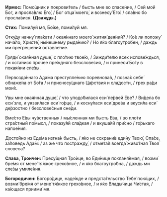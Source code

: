 **Ирмос:** Помо́щник и покрови́тель / бысть мне во спасе́ние, / Сей мой Бог, и просла́влю Его́, / Бог отца́ моего́, и вознесу́ Его́: / сла́вно бо просла́вися. **(Дважды.)**

**Стих:** Поми́луй мя, Бо́же, поми́луй мя.

Отку́ду начну́ пла́кати / окая́ннаго моего́ жития́ дея́ний? / Ко́е ли положу́ нача́ло, Христе́, ны́нешнему рыда́нию? / Но я́ко благоутро́бен, / даждь ми прегреше́ний оставле́ние.

Гряди́ окая́нная душе́, с пло́тию твое́ю, / Зижди́телю всех испове́ждься, / и оста́нися про́чее пре́ждняго безслове́сия, / и принеси́ Бо́гу в покая́нии сле́зы.

Первозда́ннаго Ада́ма преступле́нию поревнова́в, / позна́х себе́ обнаже́на от Бо́га / и присносу́щнаго Ца́рствия и сла́дости, / грех ра́ди мои́х.

Увы мне окая́нная душе́, / что уподо́билася еси́ пе́рвей Е́ве? / Ви́дела бо еси́ зле, и уязви́лася еси́ го́рце, / и косну́лася еси́ дре́ва и вкуси́ла еси́ де́рзостно / безслове́сныя сне́ди.

Вме́сто Е́вы чу́вственныя / мы́сленная ми бысть Е́ва, / во пло́ти стра́стный по́мысл, / показу́яй сла́дкая / и вкуша́яй при́сно / го́рькаго напое́ния.

Досто́йно из Еде́ма изгна́н бысть, / я́ко не сохрани́в еди́ну Твою́, Спа́се, за́поведь Ада́м: / аз же что постражду́, / отмета́я всегда́ живо́тная Твоя́ словеса́?

**Слава, Троичен:** Пресу́щная Тро́ице, во Еди́нице покланя́емая, / возми́ бре́мя от мене́ тя́жкое грехо́вное, / и я́ко благоутро́бна, / даждь ми сле́зы умиле́ния.

**Богородичен:** Богоро́дице, наде́жде и предста́тельство Тебе́ пою́щих, / возми́ бре́мя от мене́ тя́жкое грехо́вное, / и я́ко Влады́чица Чи́стая, / ка́ющася приими́ мя.
